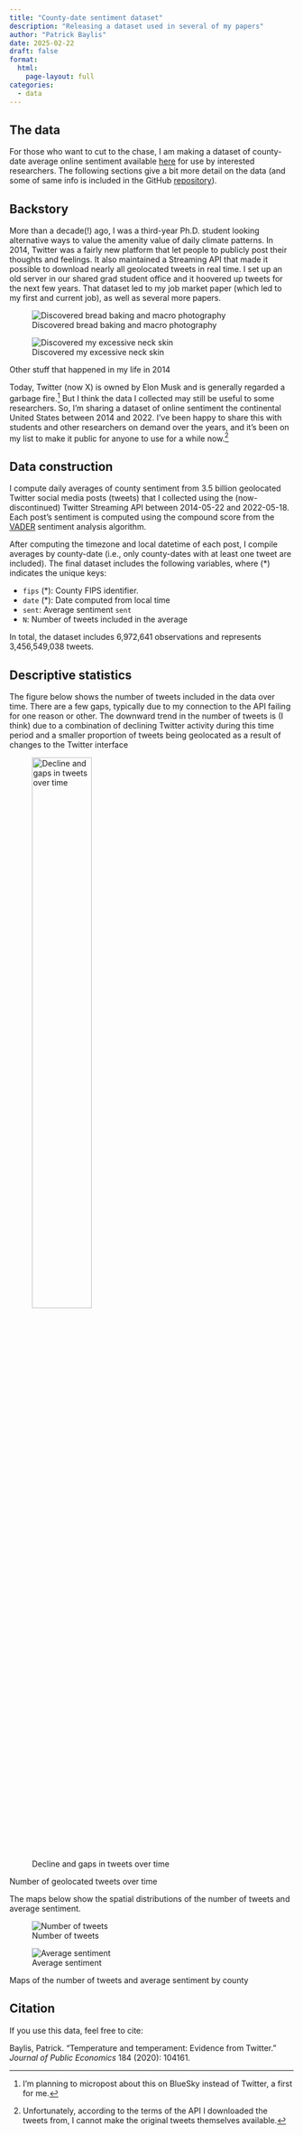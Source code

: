 ```yaml
---
title: "County-date sentiment dataset"
description: "Releasing a dataset used in several of my papers"
author: "Patrick Baylis"
date: 2025-02-22
draft: false
format: 
  html:
    page-layout: full
categories:
  - data
---
```


## The data

For those who want to cut to the chase, I am making a dataset of county-date average online sentiment available [here](https://github.com/pbaylis/county-sentiment-data/blob/main/data/county-sentiment.csv.gz) for use by interested researchers. The following sections give a bit more detail on the data (and some of same info is included in the GitHub [repository](https://github.com/pbaylis/county-sentiment-data/)).

## Backstory

More than a decade(!) ago, I was a third-year Ph.D. student looking alternative ways to value the amenity value of daily climate patterns. In 2014, Twitter was a fairly new platform that let people to publicly post their thoughts and feelings. It also maintained a Streaming API that made it possible to download nearly all geolocated tweets in real time. I set up an old server in our shared grad student office and it hoovered up tweets for the next few years. That dataset led to my job market paper (which led to my first and current job), as well as several more papers. 

::: {#fig-y2014 layout-ncol=2}

![Discovered bread baking and macro photography](img/bread.JPG)

![Discovered my excessive neck skin](img/chins.JPG)

Other stuff that happened in my life in 2014
:::

Today, Twitter (now X) is owned by Elon Musk and is generally regarded a garbage fire.^[I'm planning to micropost about this on BlueSky instead of Twitter, a first for me.] But I think the data I collected may still be useful to some researchers. So, I'm sharing a dataset of online sentiment the continental United States between 2014 and 2022. I've been happy to share this with students and other researchers on demand over the years, and it's been on my list to make it public for anyone to use for a while now.^[Unfortunately, according to the terms of the API I downloaded the tweets from, I cannot make the original tweets themselves available.]



## Data construction

I compute daily averages of county sentiment from 3.5 billion geolocated Twitter social media posts (tweets) that I collected using the (now-discontinued) Twitter Streaming API between 2014-05-22 and 2022-05-18. Each post's sentiment is computed using the compound score from the [VADER](https://github.com/vaderSentiment/vaderSentiment) sentiment analysis algorithm. 

After computing the timezone and local datetime of each post, I compile averages by county-date (i.e., only county-dates with at least one tweet are included). The final dataset includes the following variables, where (*) indicates the unique keys:

- `fips` (*): County FIPS identifier.
- `date` (*): Date computed from local time
- `sent`: Average sentiment `sent`
- `N`: Number of tweets included in the average

In total, the dataset includes 6,972,641 observations and represents 3,456,549,038 tweets.

##  Descriptive statistics

The figure below shows the number of tweets included in the data over time. There are a few gaps, typically due to my connection to the API failing for one reason or other. The downward trend in the number of tweets is (I think) due to a combination of declining Twitter activity during this time period and a smaller proportion of tweets being geolocated as a result of changes to the Twitter interface

::: {#fig-ts layout-ncol=1}
![Decline and gaps in tweets over time](img/tweets-ts.png){width=50%}

Number of geolocated tweets over time
:::



The maps below show the spatial distributions of the number of tweets and average sentiment.

::: {#fig-y2014 layout-ncol=2}

![Number of tweets](img/tweets-map.png)

![Average sentiment](img/sent-map.png)

Maps of the number of tweets and average sentiment by county
:::

## Citation

If you use this data, feel free to cite:

Baylis, Patrick. "Temperature and temperament: Evidence from Twitter." *Journal of Public Economics* 184 (2020): 104161.
